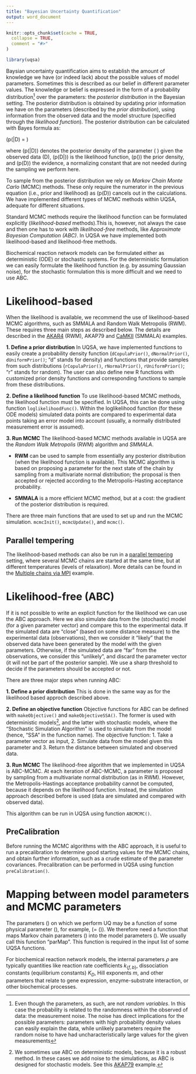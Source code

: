 ```yaml
---
title: "Bayesian Uncertainty Quantification"
output: word_document
---
```


```r
knitr::opts_chunk$set(cache = TRUE,
  collapse = TRUE,
  comment = "#>"
)
```

```r
library(uqsa)
```

Baysian uncertainty quantification aims to establish the amount of knowledge we have (or indeed lack) about the possible values of model parameters. Sometimes this is described as our belief in different parameter values. The knowledge or belief is expressed in the
form of a probability distribution[^footnote1] over the parameters: the *posterior distribution* in the Bayesian setting. The posterior distribution is obtained by updating prior information we have on the parameters (described by the *prior distribution*), using information from the observed data and the model structure (specified through the *likelihood function*). The posterior distribution can be calculated with Bayes formula as:


\(p(\theta|D) = \frac{ p(D|\theta)p(\theta) }{p(D)} \)

where \(p(\theta|D)\) denotes the posterior density of the parameter \( \theta\) given the observed data \(D\), \(p(D|\theta)\) is the likelihood function, \(p(\theta)\) the prior density, and \(p(D)\) the evidence, a normalizing constant that are not needed during the sampling we perform here.

To sample from the posterior distribution we rely on *Markov Chain Monte Carlo* (MCMC) methods. These only require the numerator in the previous equation (i.e., prior and likelihood) as \(p(D)\) cancels out in the calculations. We have implemented different types of MCMC methods within UQSA, adequate for different situations. 

Standard MCMC methods require the likelihood function can be formulated explicitly (*likelihood-based* methods).This is, however, not always the case and then one has to work with *likelihood-free* methods,  like *Approximate Bayesian Computation (ABC)*. In UQSA we have implemented both likelihood-based and likelihood-free methods.

Biochemical reaction network models can be formulated either as deterministic (ODE) or stochastic systems. For the deterministic formulation we can easily formulate the likelihood function (e.g. by assuming Gaussian noise), for the stochastic formulation this is more difficult and we need to use ABC. 

[^footnote1]: Even though the parameters, as such, are not *random variables*. In this case the probability is related to the randomness within the observed of data: the measurement
noise. The noise has direct implications for the possible parameters:
parameters with high probability density values can easily explain the
data, while unlikely parameters require the random noise to have had
uncharacteristically large values for the given measurements


# Likelihood-based
When the likelihood is available, we recommend the use of likelihood-based MCMC algorithms, such as SMMALA and Random Walk Metropolis (RWM). These requires three main steps as described below. The details are described in the [AKAR4](sampleAKAR4.html) (RWM), AKAP79 and [CaMKII](smmala.html) (SMMALA) examples.

**1. Define a prior distribution**
In UQSA, we have implemented functions to easily create a probability density function (`dCopulaPrior()`, `dNormalPrior()`, `dUniformPrior()`; “d” stands for density) and functions that provide samples from such distributions (`rCopulaPrior()`, `rNormalPrior()`, `rUniformPrior()`; “r” stands for random). The user can also define new R functions with customized prior density functions and corresponding functions to sample from these distributions.


**2. Define a likelihood function** 
To use likelihood-based MCMC methods, the likelihood function must be specified. In UQSA, this can be done using function `loglikelihoodFunc()`. Within the loglikelihood function (for these ODE models) simulated data points are compared to experimental data points taking an error model into account (usually, a normally distributed measurement error is assumed).


**3. Run MCMC**
The likelihood-based MCMC methods available in UQSA are the *Random Walk Metropolis* (RWM) algorithm and *SMMALA*. 

* **RWM**  can be used to sample from essentially any posterior distribution (when the likelihood function is available). This MCMC algorithm is based on proposing a parameter for the next state of the chain by sampling from a multivariate normal distribution; the proposal is then accepted or rejected according to the Metropolis-Hasting acceptance probability. 


* **SMMALA** is a more efficient MCMC method, but at a cost: the gradient of the posterior distribution is required. 

There are three main functions that are used to set up and run the MCMC simulation.
`mcmcInit()`, `mcmcUpdate()`, and `mcmc()`.

## Parallel tempering 
The likelihood-based methods can also be run in a [parallel tempering](https://en.wikipedia.org/wiki/Parallel_tempering) setting, where several MCMC chains are started at the same time, but at different temperatures (levels of relaxation). More details can be found in the [Multiple chains via MPI](mpi.html) example.

# Likelihood-free (ABC)
If it is not possible to write an explicit function for the likelihood we can use the ABC approach. Here we also simulate data from the (stochastic) model (for a given parameter vector) and compare this to the experimental data. If the simulated data are “close” (based on some distance measure) to the experimental data (observations), then we consider it “likely” that the observed data have been generated by the model with the given parameters. Otherwise, if the simulated data are “far” from the observations, we consider this “unlikely”, and discard the parameter vector (it will not be part of the posterior sample). We use a sharp threshold to decide if the parameters should be accepted or not.

There are three major steps when running ABC:

**1. Define a prior distribution**
This is done in the same way as for the likelihood based approch described above.


**2. Define an objective function**
Objective functions for ABC can be defined with `makeObjective()` and `makeObjectiveSSA()`. The former is used with deterministic models[^footnote2], and the latter with stochastic models, where the “Stochastic Simulation Algorithm” is used to simulate from the model (hence, “SSA” in the function name). The objective function: 1. Take a parameter vector as input, 2. Simulate data from the model given this parameter and 3. Return the distance between simulated and observed data.

[^footnote2]: We sometimes use ABC on deterministic models, because it is a robust method. In these cases we add noise to the simulations, as ABC is designed for stochastic models. See this [AKAP79](simAKAP79.html) example.


**3. Run MCMC**
The likelihood-free algorithm that we implemented in UQSA is ABC-MCMC. At each iteration of ABC-MCMC, a parameter is proposed by sampling from a multivariate normal distribution (as in RWM). However, the Metropolis-Hastings acceptance probability cannot be computed, because it depends on the likelihood function. Instead, the simulation approach described before is used (data are simulated and compared with observed data).

This algorithm can be run in UQSA using function `ABCMCMC()`.

## PreCalibration
Before running the MCMC algorithms with the ABC approach, it is useful to run a precalibration to determine good starting values for the MCMC chains, and obtain further information, such as a crude estimate of the parameter covariances. Precalibration can be performed in UQSA using function `preCalibration()`.

# Mapping between model parameters and MCMC parameters
The parameters \(\theta\) on which we perform UQ may be a function of some physical parameter \(\rho\), for example, \(\theta = \log(\rho)\). We therefore need a function that maps Markov chain parameters \(\theta\) into the model parameters \(\rho\). We usually call this function “parMap”. This function is required in the input list of some UQSA functions.

For biochemical reaction network models, the internal parameters $\rho$
are typically quantities like reaction rate coefficients
$k_{\{f,b\}}$, dissociation constants (equilibrium constants) $K_{D}$,
Hill exponents $m$, and other parameters that relate to gene expression,
enzyme-substrate interaction, or other biochemical processes.


